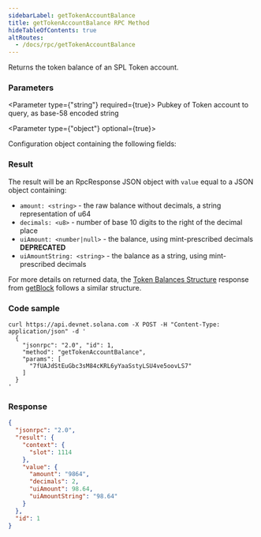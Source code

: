 ```yaml
---
sidebarLabel: getTokenAccountBalance
title: getTokenAccountBalance RPC Method
hideTableOfContents: true
altRoutes:
  - /docs/rpc/getTokenAccountBalance
---
```


Returns the token balance of an SPL Token account.

<DocSideBySide>

<DocLeftSide>

### Parameters

<Parameter type={"string"} required={true}>
  Pubkey of Token account to query, as base-58 encoded string
</Parameter>

<Parameter type={"object"} optional={true}>

Configuration object containing the following fields:

<Field
  name="commitment"
  type="string"
  optional={true}
  href="/docs/rpc/index.mdx#configuring-state-commitment"
/>

</Parameter>

### Result

The result will be an RpcResponse JSON object with `value` equal to a JSON
object containing:

- `amount: <string>` - the raw balance without decimals, a string representation
  of u64
- `decimals: <u8>` - number of base 10 digits to the right of the decimal place
- `uiAmount: <number|null>` - the balance, using mint-prescribed decimals
  **DEPRECATED**
- `uiAmountString: <string>` - the balance as a string, using mint-prescribed
  decimals

For more details on returned data, the
[Token Balances Structure](/docs/rpc/json-structures#token-balances) response
from [getBlock](/docs/rpc/http/getblock) follows a similar structure.

</DocLeftSide>

<DocRightSide>

### Code sample

```shell
curl https://api.devnet.solana.com -X POST -H "Content-Type: application/json" -d '
  {
    "jsonrpc": "2.0", "id": 1,
    "method": "getTokenAccountBalance",
    "params": [
      "7fUAJdStEuGbc3sM84cKRL6yYaaSstyLSU4ve5oovLS7"
    ]
  }
'
```

### Response

```json
{
  "jsonrpc": "2.0",
  "result": {
    "context": {
      "slot": 1114
    },
    "value": {
      "amount": "9864",
      "decimals": 2,
      "uiAmount": 98.64,
      "uiAmountString": "98.64"
    }
  },
  "id": 1
}
```

</DocRightSide>
</DocSideBySide>
